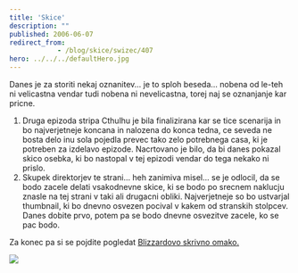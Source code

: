 ```yaml
---
title: 'Skice'
description: ""
published: 2006-06-07
redirect_from: 
            - /blog/skice/swizec/407
hero: ../../../defaultHero.jpg
---
```


Danes je za storiti nekaj oznanitev... je to sploh beseda... nobena od le-teh ni velicastna vendar tudi nobena ni nevelicastna, torej naj se oznanjanje kar pricne.  

1.  Druga epizoda stripa Cthulhu je bila finalizirana kar se tice scenarija in bo najverjetneje koncana in nalozena do konca tedna, ce seveda ne bosta delo inu sola pojedla prevec tako zelo potrebnega casa, ki je potreben za izdelavo epizode. Nacrtovano je bilo, da bi danes pokazal skico osebka, ki bo nastopal v tej epizodi vendar do tega nekako ni prislo.
2.  Skupek direktorjev te strani... heh zanimiva misel... se je odlocil, da se bodo zacele delati vsakodnevne skice, ki se bodo po srecnem naklucju znasle na tej strani v taki ali drugacni obliki. Najverjetneje so bo ustvarjal thumbnail, ki bo dnevno osvezen pocival v kakem od stranskih stolpcev. Danes dobite prvo, potem pa se bodo dnevne osvezitve zacele, ko se pac bodo.

Za konec pa si se pojdite pogledat [Blizzardovo skrivno omako.](http://www.escapistmagazine.com/issue/48)  

[![](/includes/editor_upload/Image/sketches/kscan_0129.png)](/includes/editor_upload/Image/sketches/kscan_0129.png)
